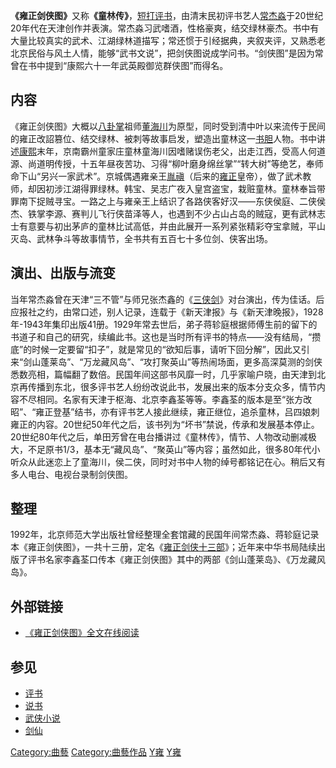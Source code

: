 '''《雍正剑侠图》'''又称'''《童林传》'''，[[短打评书|短打评书]]，由清末民初评书艺人[[常杰淼|常杰淼]]于20世纪20年代在天津创作并表演。常杰淼习武嗜酒，性格豪爽，结交绿林豪杰。书中有大量比较真实的武术、江湖绿林道描写；常还惯于引经据典，夹叙夹评，又熟悉老北京民俗与风土人情，能够“武书文说”，把剑侠图说成学问书。“剑侠图”是因为常曾在书中提到“康熙六十一年武英殿御览群侠图”而得名。

==内容==
《雍正剑侠图》大概以[[八卦掌|八卦掌]]祖师[[董海川|董海川]]为原型，同时受到清中叶以来流传于民间的雍正改詔篡位、结交绿林、被刺等故事启发，塑造出童林这一[[书胆|书胆]]人物。书中讲述[[康熙|康熙]]末年，京南霸州童家庄童林童海川因嗜赌误伤老父，出走江西，受高人何道源、尚道明传授，十五年昼夜苦功、习得“柳叶磨身绵丝掌”“转大树”等绝艺，奉师命下山“另兴一家武术”。京城偶遇雍亲王[[胤禛|胤禛]]（后来的[[雍正|雍正]]皇帝），做了武术教师，却因初涉江湖得罪绿林。韩宝、吴志广夜入皇宫盗宝，栽赃童林。童林奉旨带罪南下捉贼寻宝。一路之上与雍亲王上结识了各路侠客好汉——东侠侯庭、二侠侯杰、铁掌李源、赛判儿飞行侠苗泽等人，也遇到不少占山占岛的贼寇，更有武林志士有意要与初出茅庐的童林比试高低，并由此展开一系列紧张精彩夺宝拿贼，平山灭岛、武林争斗等故事情节，全书共有五百七十多位剑、侠客出场。

==演出、出版与流变==
当年常杰淼曾在天津“三不管”与师兄张杰鑫的《[[三侠剑|三侠剑]]》对台演出，传为佳话。后应报社之约，由常口述，别人记录，连载于《新天津报》与《新天津晚报》，1928年-1943年集印出版41册。1929年常去世后，弟子蒋轸庭根据师傅生前的留下的书道子和自己的研究，续编此书。这也是当时所有评书的特点——没有结局，“攒底”的时候一定要留“扣子”，就是常见的“欲知后事，请听下回分解”，因此又引来“剑山蓬莱岛”、“万龙藏风岛”、“攻打聚英山”等热闹场面，更多高深莫测的剑侠悉数亮相，篇幅翻了数倍。民国年间这部书风靡一时，几乎家喻户晓，由天津到北京再传播到东北，很多评书艺人纷纷改说此书，发展出来的版本分支众多，情节内容不尽相同。名家有天津于枢海、北京李鑫荃等等。李鑫荃的版本是至“张方改昭”、“雍正登基”结书，亦有评书艺人接此继续，雍正继位，追杀童林，吕四娘刺雍正的内容。20世纪50年代之后，该书列为“坏书”禁说，传承和发展基本停止。20世纪80年代之后，单田芳曾在电台播讲过《童林传》，情节、人物改动删减极大，不足原书1/3，基本无“藏风岛”、“聚英山”等内容；虽然如此，很多80年代小听众从此迷恋上了童海川，侯二侠，同时对书中人物的绰号都铭记在心。稍后又有多人电台、电视台录制剑侠图。

==整理==
1992年，北京师范大学出版社曾经整理全套馆藏的民国年间常杰淼、蒋轸庭记录本《雍正剑侠图》，一共十三册，定名《[[雍正剑侠十三部|雍正剑侠十三部]]》；近年来中华书局陆续出版了评书名家李鑫荃口传本《雍正剑侠图》其中的两部《剑山蓬莱岛》、《万龙藏风岛》。

==外部链接==
*[http://www.zggdwx.com/yongzheng.html 《雍正剑侠图》全文在线阅读] {{Wayback|url=http://www.zggdwx.com/yongzheng.html |date=20190714202544 }}

==参见==
*[[评书|评书]]
*[[说书|说书]]
*[[武侠小说|武侠小说]]
*[[剑仙|剑仙]]

[[Category:曲藝|Category:曲藝]]
[[Category:曲藝作品|Category:曲藝作品]]
[[Category:康熙時期背景作品|Y雍]]
[[Category:武俠|Y雍]]